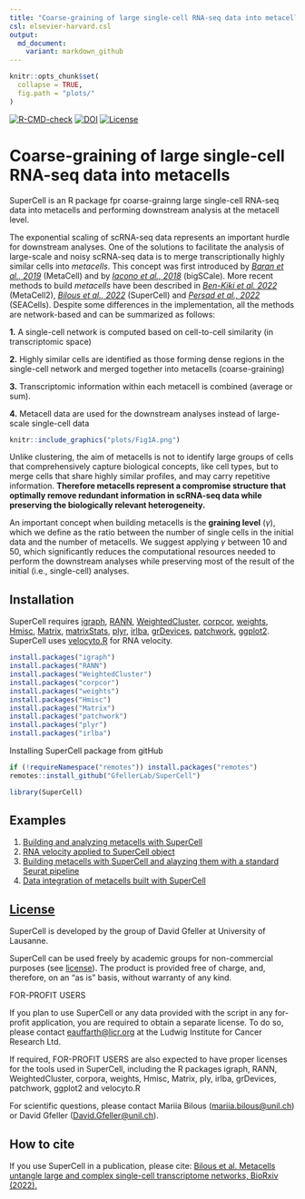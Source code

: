 ```yaml
---
title: "Coarse-graining of large single-cell RNA-seq data into metacells"
csl: elsevier-harvard.csl
output:
  md_document:
    variant: markdown_github
---
```


```r
knitr::opts_chunk$set(
  collapse = TRUE,
  fig.path = "plots/"
)
```

[![R-CMD-check](https://github.com/GfellerLab/SuperCell/workflows/R-CMD-check/badge.svg)](https://github.com/GfellerLab/SuperCell/actions)
[![DOI](https://img.shields.io/badge/DOI%3A-10.1186/s12859--022--04861--1-brightgreen)](https://doi.org/10.1186/s12859-022-04861-1)
[![License](https://img.shields.io/badge/License-LICENSE-green)](./LICENSE)


# Coarse-graining of large single-cell RNA-seq data into metacells
SuperCell is an R package fpr coarse-grainng large single-cell RNA-seq data into metacells and performing downstream analysis at the metacell level. 

The exponential scaling of scRNA-seq data represents an important hurdle for downstream analyses.
One of the solutions to facilitate the analysis of large-scale and noisy scRNA-seq data is to merge transcriptionally highly similar cells into *metacells*. This concept was first introduced by [*Baran et al., 2019*](https://doi.org/10.1186/s13059-019-1812-2) (MetaCell) and by [*Iacono et al., 2018*](https://doi:10.1101/gr.230771.117) (bigSCale). More recent methods to build *metacells* have been described in [*Ben-Kiki et al. 2022*](https://doi.org/10.1186/s13059-022-02667-1) (MetaCell2), [*Bilous et al., 2022*](https://www.biorxiv.org/content/10.1101/2021.06.07.447430v2) (SuperCell) and [*Persad et al., 2022*](https://www.biorxiv.org/content/10.1101/2022.04.02.486748v1) (SEACells). Despite some differences in the implementation, all the methods are network-based and can be summarized as follows: 

**1.** A single-cell network is computed based on cell-to-cell similarity (in transcriptomic space)

**2.** Highly similar cells are identified as those forming dense regions in the single-cell network and merged together into metacells (coarse-graining)

**3.** Transcriptomic information within each metacell is combined (average or sum).

**4.** Metacell data are used for the downstream analyses instead of large-scale single-cell data

```r
knitr::include_graphics("plots/Fig1A.png")
```

Unlike clustering, the aim of metacells is not to identify large groups of cells that comprehensively capture biological concepts, like cell types, but to merge cells that share highly similar profiles, and may carry repetitive information. **Therefore metacells represent a compromise structure that optimally remove redundant information in scRNA-seq data while preserving the biologically relevant heterogeneity.**

An important concept when building metacells is the **graining level** (*γ*), which we define as the ratio between the number of single cells in the initial data and the number of metacells. We suggest applying *γ* between $10$ and $50$, which significantly reduces the computational resources needed to perform the downstream analyses while preserving most of the result of the initial (i.e., single-cell) analyses.


## Installation

SuperCell requires [igraph](https://cran.r-project.org/web/packages/igraph/index.html), [RANN](https://cran.r-project.org/web/packages/RANN/index.html), [WeightedCluster](https://cran.r-project.org/web/packages/WeightedCluster/index.html), [corpcor](https://cran.r-project.org/web/packages/corpcor/index.html), [weights](https://cran.r-project.org/web/packages/weights/index.html), [Hmisc](https://cran.r-project.org/web/packages/Hmisc/index.html), [Matrix](https://cran.r-project.org/web/packages/Matrix/index.html), [matrixStats](https://cran.rstudio.com/web/packages/matrixStats/index.html), [plyr](https://cran.r-project.org/web/packages/plyr/index.html), [irlba](https://cran.r-project.org/web/packages/irlba/index.html), 
[grDevices](https://stat.ethz.ch/R-manual/R-devel/library/grDevices/html/00Index.html),
[patchwork](https://cran.r-project.org/web/packages/patchwork/index.html),
[ggplot2](https://cloud.r-project.org/web/packages/ggplot2/index.html).
SuperCell uses [velocyto.R](https://github.com/velocyto-team/velocyto.R) for RNA velocity.



```r
install.packages("igraph")
install.packages("RANN")
install.packages("WeightedCluster")
install.packages("corpcor")
install.packages("weights")
install.packages("Hmisc")
install.packages("Matrix")
install.packages("patchwork")
install.packages("plyr")
install.packages("irlba")
```

Installing SuperCell package from gitHub

```r
if (!requireNamespace("remotes")) install.packages("remotes")
remotes::install_github("GfellerLab/SuperCell")

library(SuperCell)
```

## Examples

1. [Building and analyzing metacells with SuperCell](./vignettes/10-SuperCell.Rmd)
2. [RNA velocity applied to SuperCell object](./vignettes/20-RNAvelocity_for_SuperCell.Rmd)
3. [Building metacells with SuperCell and alayzing them with a standard Seurat pipeline](https://github.com/GfellerLab/SIB_workshop/blob/main/workbooks/Workbook_1__cancer_cell_lines.md)
4. [Data integration of metacells built with SuperCell](https://github.com/GfellerLab/SIB_workshop/blob/main/workbooks/Workbook_2__COVID19_integration.md)

## [License](./LICENSE)

SuperCell is developed by the group of David Gfeller at University of Lausanne.

SuperCell can be used freely by academic groups for non-commercial purposes (see [license](./LICENSE)). 
The product is provided free of charge, and, therefore, on an "as is" basis, without warranty of any kind.

FOR-PROFIT USERS

If you plan to use SuperCell or any data provided with the script in any for-profit application, you are required to obtain a separate license. 
To do so, please contact [eauffarth\@licr.org](mailto:eauffarth@licr.org) at the Ludwig Institute for Cancer Research Ltd.

If required, FOR-PROFIT USERS are also expected to have proper licenses for the tools used in SuperCell, including the R packages igraph, RANN, WeightedCluster, corpora, weights, Hmisc, Matrix, ply, irlba, grDevices, patchwork, ggplot2 and velocyto.R

For scientific questions, please contact Mariia Bilous ([mariia.bilous\@unil.ch](mailto:mariia.bilous@unil.ch)) or David Gfeller ([David.Gfeller\@unil.ch](mailto:David.Gfeller@unil.ch)).

## How to cite

If you use SuperCell in a publication, please cite: [Bilous et al. Metacells untangle large and complex single-cell transcriptome networks, BioRxiv (2022).](https://www.biorxiv.org/content/10.1101/2021.06.07.447430v2)
